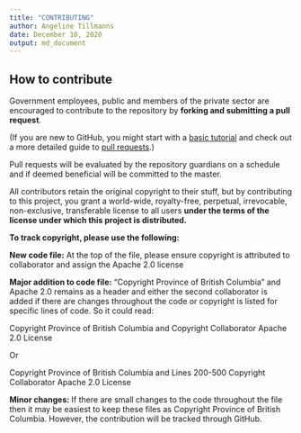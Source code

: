 ```yaml
---
title: "CONTRIBUTING"
author: Angeline Tillmanns
date: December 10, 2020
output: md_document
---
```


## How to contribute
Government employees, public and members of the private sector are encouraged to contribute to the repository by **forking and submitting a pull request**. 

(If you are new to GitHub, you might start with a [basic tutorial](https://help.github.com/articles/set-up-git) and  check out a more detailed guide to [pull requests](https://help.github.com/articles/using-pull-requests/).)

Pull requests will be evaluated by the repository guardians on a schedule and if deemed beneficial will be committed to the master.

All contributors retain the original copyright to their stuff, but by contributing to this project, you grant a world-wide, royalty-free, perpetual, irrevocable, non-exclusive, transferable license to all users **under the terms of the license under which this project is distributed.**

**To track copyright, please use the following:** 

**New code file:** At the top of the file, please ensure copyright is attributed to collaborator and assign the Apache 2.0 license

**Major addition to code file:** “Copyright Province of British Columbia” and Apache 2.0 remains as a header and either the second collaborator is added if there are changes throughout the code or copyright is listed for specific lines of code.  So it could read:

Copyright Province of British Columbia and
Copyright Collaborator
Apache 2.0 License

Or 

Copyright Province of British Columbia and
Lines 200-500 Copyright Collaborator
Apache 2.0 License

**Minor changes:**  If there are small changes to the code throughout the file then it may be easiest to keep these files as Copyright Province of British Columbia.  However, the contribution will be tracked through GitHub.
